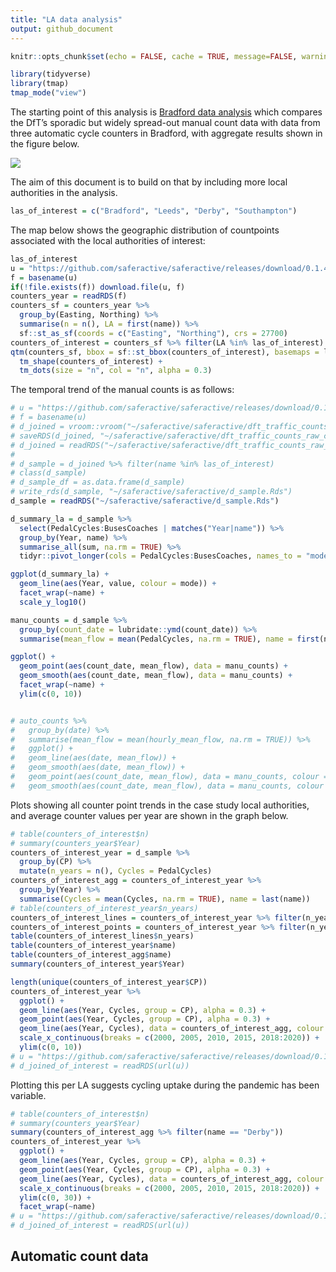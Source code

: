 ```yaml
---
title: "LA data analysis"
output: github_document
---
```


```r
knitr::opts_chunk$set(echo = FALSE, cache = TRUE, message=FALSE, warning = FALSE)
```

```r
library(tidyverse)
library(tmap)
tmap_mode("view")
```


The starting point of this analysis is [Bradford data analysis](https://github.com/saferactive/saferactive/blob/master/code/tests/bradford.md) which compares the DfT's sporadic but widely spread-out manual count data with data from three automatic cycle counters in Bradford, with aggregate results shown in the figure below.

![](bradford_files/figure-gfm/unnamed-chunk-9-1.png)<!-- -->

The aim of this document is to build on that by including more local authorities in the analysis.

```r
las_of_interest = c("Bradford", "Leeds", "Derby", "Southampton")
```

The map below shows the geographic distribution of countpoints associated with the local authorities of interest:


```r
las_of_interest
u = "https://github.com/saferactive/saferactive/releases/download/0.1.4/d_counter_summaries.Rds"
f = basename(u)
if(!file.exists(f)) download.file(u, f)
counters_year = readRDS(f)
counters_sf = counters_year %>% 
  group_by(Easting, Northing) %>% 
  summarise(n = n(), LA = first(name)) %>% 
  sf::st_as_sf(coords = c("Easting", "Northing"), crs = 27700)
counters_of_interest = counters_sf %>% filter(LA %in% las_of_interest)
qtm(counters_sf, bbox = sf::st_bbox(counters_of_interest), basemaps = leaflet::providers$OpenStreetMap.Mapnik) +
  tm_shape(counters_of_interest) +
  tm_dots(size = "n", col = "n", alpha = 0.3) 
```

The temporal trend of the manual counts is as follows:

```r
# u = "https://github.com/saferactive/saferactive/releases/download/0.1.4/d_counter_summaries.Rds"
# f = basename(u)
# d_joined = vroom::vroom("~/saferactive/saferactive/dft_traffic_counts_raw_counts_2021-06-15.csv.gz")
# saveRDS(d_joined, "~/saferactive/saferactive/dft_traffic_counts_raw_counts_2021-06-15.Rds")
# d_joined = readRDS("~/saferactive/saferactive/dft_traffic_counts_raw_counts_2021-06-15.Rds")
# 
# d_sample = d_joined %>% filter(name %in% las_of_interest)
# class(d_sample)
# d_sample_df = as.data.frame(d_sample)
# write_rds(d_sample, "~/saferactive/saferactive/d_sample.Rds")
d_sample = readRDS("~/saferactive/saferactive/d_sample.Rds")

d_summary_la = d_sample %>%
  select(PedalCycles:BusesCoaches | matches("Year|name")) %>% 
  group_by(Year, name) %>%
  summarise_all(sum, na.rm = TRUE) %>%
  tidyr::pivot_longer(cols = PedalCycles:BusesCoaches, names_to = "mode")

```


```r
ggplot(d_summary_la) +
  geom_line(aes(Year, value, colour = mode)) +
  facet_wrap(~name) +
  scale_y_log10()
```


```r
manu_counts = d_sample %>% 
  group_by(count_date = lubridate::ymd(count_date)) %>% 
  summarise(mean_flow = mean(PedalCycles, na.rm = TRUE), name = first(name))

ggplot() +
  geom_point(aes(count_date, mean_flow), data = manu_counts) +
  geom_smooth(aes(count_date, mean_flow), data = manu_counts) +
  facet_wrap(~name) +
  ylim(c(0, 10))


# auto_counts %>% 
#   group_by(date) %>% 
#   summarise(mean_flow = mean(hourly_mean_flow, na.rm = TRUE)) %>% 
#   ggplot() +
#   geom_line(aes(date, mean_flow)) +
#   geom_smooth(aes(date, mean_flow)) +
#   geom_point(aes(count_date, mean_flow), data = manu_counts, colour = "red") +
#   geom_smooth(aes(count_date, mean_flow), data = manu_counts, colour = "red") 
```

Plots showing all counter point trends in the case study local authorities, and average counter values per year are shown in the graph below.


```r
# table(counters_of_interest$n)
# summary(counters_year$Year)
counters_of_interest_year = d_sample %>% 
  group_by(CP) %>% 
  mutate(n_years = n(), Cycles = PedalCycles) 
counters_of_interest_agg = counters_of_interest_year %>% 
  group_by(Year) %>% 
  summarise(Cycles = mean(Cycles, na.rm = TRUE), name = last(name))
# table(counters_of_interest_year$n_years)
counters_of_interest_lines = counters_of_interest_year %>% filter(n_years > 1)
counters_of_interest_points = counters_of_interest_year %>% filter(n_years == 1)
table(counters_of_interest_lines$n_years)
table(counters_of_interest_year$name)
table(counters_of_interest_agg$name)
summary(counters_of_interest_year$Year)

length(unique(counters_of_interest_year$CP))
counters_of_interest_year %>% 
  ggplot() +
  geom_line(aes(Year, Cycles, group = CP), alpha = 0.3) +
  geom_point(aes(Year, Cycles, group = CP), alpha = 0.3) +
  geom_line(aes(Year, Cycles), data = counters_of_interest_agg, colour = "orange", size = 3) +
  scale_x_continuous(breaks = c(2000, 2005, 2010, 2015, 2018:2020)) +
  ylim(c(0, 10))
# u = "https://github.com/saferactive/saferactive/releases/download/0.1.4/dft_traffic_count_d_joined_of_interest.Rds"
# d_joined_of_interest = readRDS(url(u))
```

Plotting this per LA suggests cycling uptake during the pandemic has been variable.

```r
# table(counters_of_interest$n)
# summary(counters_year$Year)
summary(counters_of_interest_agg %>% filter(name == "Derby"))
counters_of_interest_year %>% 
  ggplot() +
  geom_line(aes(Year, Cycles, group = CP), alpha = 0.3) +
  geom_point(aes(Year, Cycles, group = CP), alpha = 0.3) +
  geom_line(aes(Year, Cycles), data = counters_of_interest_agg, colour = "orange", size = 3) +
  scale_x_continuous(breaks = c(2000, 2005, 2010, 2015, 2018:2020)) +
  ylim(c(0, 30)) +
  facet_wrap(~name)
# u = "https://github.com/saferactive/saferactive/releases/download/0.1.4/dft_traffic_count_d_joined_of_interest.Rds"
# d_joined_of_interest = readRDS(url(u))
```


## Automatic count data


